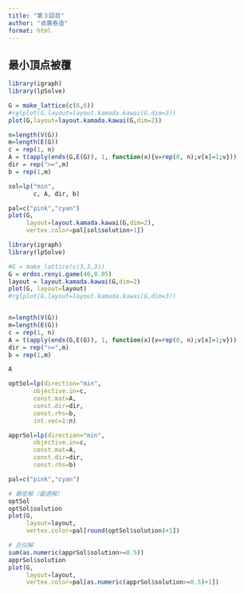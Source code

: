 ```yaml
---
title: "第３回目"
author: "貞廣泰造"
format: html
---
```


## 最小頂点被覆



```r
library(igraph)
library(lpSolve)

G = make_lattice(c(6,6))
#rglplot(G,layout=layout.kamada.kawai(G,dim=3))
plot(G,layout=layout.kamada.kawai(G,dim=2))

n=length(V(G))
m=length(E(G))
c = rep(1, n)
A = t(apply(ends(G,E(G)), 1, function(x){v=rep(0, n);v[x]=1;v}))
dir = rep(">=",m)
b = rep(1,m)

sol=lp("min",
       c, A, dir, b)

pal=c("pink","cyan")
plot(G,
     layout=layout.kamada.kawai(G,dim=2),
     vertex.color=pal[sol$solution+1])

```

```r
library(igraph)
library(lpSolve)

#G = make_lattice(c(3,3,3))
G = erdos.renyi.game(40,0.05)
layout = layout.kamada.kawai(G,dim=2)
plot(G, layout=layout)
#rglplot(G,layout=layout.kamada.kawai(G,dim=3))


n=length(V(G))
m=length(E(G))
c = rep(1, n)
A = t(apply(ends(G,E(G)), 1, function(x){v=rep(0, n);v[x]=1;v}))
dir = rep(">=",m)
b = rep(1,m)

A

optSol=lp(direction="min",
       objective.in=c,
       const.mat=A,
       const.dir=dir,
       const.rhs=b,
       int.vec=1:n)

apprSol=lp(direction="min",
       objective.in=c,
       const.mat=A,
       const.dir=dir,
       const.rhs=b)

pal=c("pink","cyan")

# 厳密解（最適解）
optSol
optSol$solution
plot(G,
     layout=layout,
     vertex.color=pal[round(optSol$solution)+1])

# 近似解
sum(as.numeric(apprSol$solution>=0.5))
apprSol$solution
plot(G,
     layout=layout,
     vertex.color=pal[as.numeric(apprSol$solution>=0.5)+1])

```

